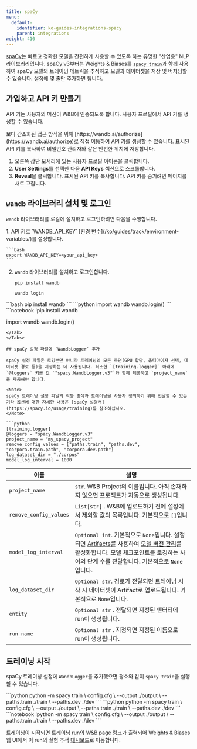 ```yaml
---
title: spaCy
menu:
  default:
    identifier: ko-guides-integrations-spacy
    parent: integrations
weight: 410
---
```


[spaCy](https://spacy.io)는 빠르고 정확한 모델을 간편하게 사용할 수 있도록 하는 유명한 "산업용" NLP 라이브러리입니다. spaCy v3부터는 Weights & Biases를 [`spacy train`](https://spacy.io/api/cli#train)과 함께 사용하여 spaCy 모델의 트레이닝 메트릭을 추적하고 모델과 데이터셋을 저장 및 버저닝할 수 있습니다. 설정에 몇 줄만 추가하면 됩니다.

## 가입하고 API 키 만들기

API 키는 사용자의 머신이 W&B에 인증되도록 합니다. 사용자 프로필에서 API 키를 생성할 수 있습니다.

<Note>
보다 간소화된 접근 방식을 위해 [https://wandb.ai/authorize](https://wandb.ai/authorize)로 직접 이동하여 API 키를 생성할 수 있습니다. 표시된 API 키를 복사하여 비밀번호 관리자와 같은 안전한 위치에 저장합니다.
</Note>

1. 오른쪽 상단 모서리에 있는 사용자 프로필 아이콘을 클릭합니다.
2. **User Settings**를 선택한 다음 **API Keys** 섹션으로 스크롤합니다.
3. **Reveal**을 클릭합니다. 표시된 API 키를 복사합니다. API 키를 숨기려면 페이지를 새로 고칩니다.

## `wandb` 라이브러리 설치 및 로그인

`wandb` 라이브러리를 로컬에 설치하고 로그인하려면 다음을 수행합니다.

<Tabs>
<Tab title="Command Line">
1. API 키로 `WANDB_API_KEY` [환경 변수](/ko/guides/track/environment-variables/)를 설정합니다.

    ```bash
    export WANDB_API_KEY=<your_api_key>
    ```

2. `wandb` 라이브러리를 설치하고 로그인합니다.

    ```shell
    pip install wandb

    wandb login
    ```
</Tab>
<Tab title="Python">
```bash
pip install wandb
```
```python
import wandb
wandb.login()
```
</Tab>
<Tab title="Python notebook">
```notebook
!pip install wandb

import wandb
wandb.login()
```
</Tab>
</Tabs>

## spaCy 설정 파일에 `WandbLogger` 추가

spaCy 설정 파일은 로깅뿐만 아니라 트레이닝의 모든 측면(GPU 할당, 옵티마이저 선택, 데이터셋 경로 등)을 지정하는 데 사용됩니다. 최소한 `[training.logger]` 아래에 `@loggers` 키를 값 `"spacy.WandbLogger.v3"`와 함께 제공하고 `project_name`을 제공해야 합니다.

<Note>
spaCy 트레이닝 설정 파일의 작동 방식과 트레이닝을 사용자 정의하기 위해 전달할 수 있는 기타 옵션에 대한 자세한 내용은 [spaCy 설명서](https://spacy.io/usage/training)를 참조하십시오.
</Note>

```python
[training.logger]
@loggers = "spacy.WandbLogger.v3"
project_name = "my_spacy_project"
remove_config_values = ["paths.train", "paths.dev", "corpora.train.path", "corpora.dev.path"]
log_dataset_dir = "./corpus"
model_log_interval = 1000
```

| 이름                   | 설명                                                                                                                                                                                                                                              |
| ---------------------- | --------------------------------------------------------------------------------------------------------------------------------------------------------------------------------------------------------------------------------------------------- |
| `project_name`         | `str`. W&B Project의 이름입니다. 아직 존재하지 않으면 프로젝트가 자동으로 생성됩니다.                                                                                                                                                              |
| `remove_config_values` | `List[str]` . W&B에 업로드하기 전에 설정에서 제외할 값의 목록입니다. 기본적으로 `[]`입니다.                                                                                                                                                         |
| `model_log_interval`   | `Optional int`. 기본적으로 `None`입니다. 설정되면 [Artifacts](/ko/guides/artifacts/)를 사용하여 [모델 버전 관리](/ko/guides/core/registry/)를 활성화합니다. 모델 체크포인트를 로깅하는 사이의 단계 수를 전달합니다. 기본적으로 `None`입니다. |
| `log_dataset_dir`      | `Optional str`. 경로가 전달되면 트레이닝 시작 시 데이터셋이 Artifact로 업로드됩니다. 기본적으로 `None`입니다.                                                                                                                                           |
| `entity`               | `Optional str` . 전달되면 지정된 엔터티에 run이 생성됩니다.                                                                                                                                                                                        |
| `run_name`             | `Optional str` . 지정되면 지정된 이름으로 run이 생성됩니다.                                                                                                                                                                                          |

## 트레이닝 시작

spaCy 트레이닝 설정에 `WandbLogger`를 추가했으면 평소와 같이 `spacy train`을 실행할 수 있습니다.

<Tabs>
<Tab title="Command Line">
```python
python -m spacy train \
    config.cfg \
    --output ./output \
    --paths.train ./train \
    --paths.dev ./dev
```
</Tab>
<Tab title="Python">
```python
python -m spacy train \
    config.cfg \
    --output ./output \
    --paths.train ./train \
    --paths.dev ./dev
```
</Tab>
<Tab title="Python notebook">
```notebook
!python -m spacy train \
    config.cfg \
    --output ./output \
    --paths.train ./train \
    --paths.dev ./dev
```
</Tab>
</Tabs>

트레이닝이 시작되면 트레이닝 run의 [W&B page](/ko/guides/runs/) 링크가 출력되어 Weights & Biases 웹 UI에서 이 run의 실험 추적 [대시보드](/ko/guides/track/workspaces/)로 이동합니다.
